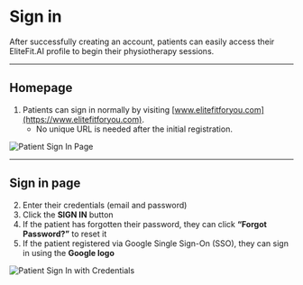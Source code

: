 # Sign in

After successfully creating an account, patients can easily access their EliteFit.AI profile to begin their physiotherapy sessions.

---

## Homepage 

1. Patients can sign in normally by visiting [www.elitefitforyou.com](https://www.elitefitforyou.com).
    - No unique URL is needed after the initial registration.

![Patient Sign In Page](/img/Signin12.webp)

---

## Sign in page

2. Enter their credentials (email and password)
3. Click the **SIGN IN** button
4. If the patient has forgotten their password, they can click **“Forgot Password?”** to reset it
5. If the patient registered via Google Single Sign-On (SSO), they can sign in using the **Google logo**

![Patient Sign In with Credentials](/img/Signin14.webp)